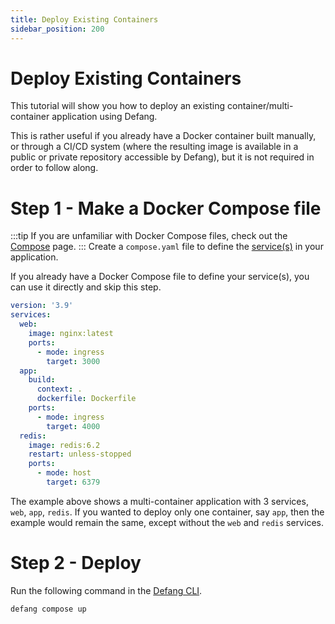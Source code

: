 ```yaml
---
title: Deploy Existing Containers
sidebar_position: 200
---
```


# Deploy Existing Containers

This tutorial will show you how to deploy an existing container/multi-container application using Defang. 

This is rather useful if you already have a Docker container built manually, or through a CI/CD system (where the resulting image is available in a public or private repository accessible by Defang), but it is not required in order to follow along. 

# Step 1 - Make a Docker Compose file
:::tip
If you are unfamiliar with Docker Compose files, check out the [Compose](/docs/concepts/compose) page.
:::
Create a `compose.yaml` file to define the [service(s)](/docs/concepts/services) in your application.

If you already have a Docker Compose file to define your service(s), you can use it directly and skip this step. 


```yaml
version: '3.9'
services:
  web:
    image: nginx:latest
    ports:
      - mode: ingress
        target: 3000		
  app:
    build:
      context: .
      dockerfile: Dockerfile
    ports:
      - mode: ingress
        target: 4000	
  redis:
    image: redis:6.2
    restart: unless-stopped
    ports:
      - mode: host
        target: 6379
```

The example above shows a multi-container application with 3 services, `web`, `app`, `redis`.
If you wanted to deploy only one container, say `app`, then the example would remain the same, except without the `web` and `redis` services.

# Step 2 - Deploy
Run the following command in the [Defang CLI](/docs/getting-started#install-the-defang-cli).
```text
defang compose up
```
    

